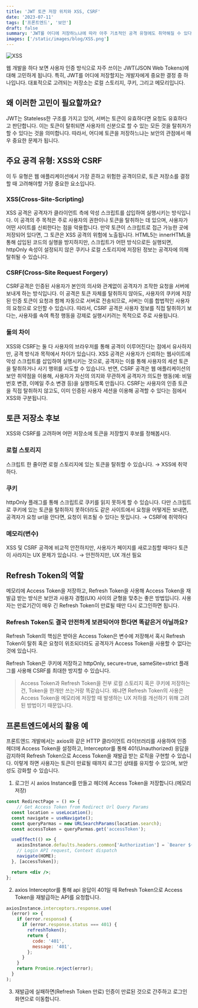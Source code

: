 ```yaml
---
title: 'JWT 토큰 저장 위치와 XSS, CSRF'
date: '2023-07-11'
tags: ['프론트엔드', '보안']
draft: false
summary: 'JWT를 어디에 저장하느냐에 따라 아주 기초적인 공격 유형에도 취약해질 수 있다'
images: ['/static/images/blog/XSS.png']
---
```


![XSS](/static/images/blog/XSS.png)

웹 개발을 하다 보면 사용자 인증 방식으로 자주 쓰이는 JWT(JSON Web Tokens)에 대해 고민하게 됩니다. 특히, JWT를 어디에 저장할지는 개발자에게 중요한 결정 중 하나입니다. 대표적으로 고려되는 저장소는 로컬 스토리지, 쿠키, 그리고 메모리입니다. 

## 왜 이러한 고민이 필요할까요?

JWT는 Stateless한 구조를 가지고 있어, 서버는 토큰이 유효하다면 요청도 유효하다고 판단합니다. 이는 토큰이 탈취되면 사용자의 신분으로 할 수 있는 모든 것을 탈취자가 할 수 있다는 것을 의미합니다. 따라서, 어디에 토큰을 저장하느냐는 보안의 관점에서 매우 중요한 문제가 됩니다.

## 주요 공격 유형: XSS와 CSRF

이 두 유형은 웹 애플리케이션에서 가장 흔하고 위험한 공격이므로, 토큰 저장소를 결정할 때 고려해야할 가장 중요한 요소입니다.

### XSS(Cross-Site-Scripting)

XSS 공격은 공격자가 클라이언트 측에 악성 스크립트를 삽입하여 실행시키는 방식입니다. 이 공격의 주 목적은 주로 사용자의 권한이나 토큰을 탈취하는 데 있으며, 사용자가 어떤 사이트를 신뢰한다는 점을 악용합니다. 만약 토큰이 스크립트로 접근 가능한 곳에 저장되어 있다면, 그 토큰은 XSS 공격의 위험에 노출됩니다. HTML5는 innerHTML을 통해 삽입된 코드의 실행을 방지하지만, 스크립트가 어떤 방식으로든 실행되면, httpOnly 속성이 설정되지 않은 쿠키나 로컬 스토리지에 저장된 정보는 공격자에 의해 탈취될 수 있습니다.

### CSRF(Cross-Site Request Forgery)

CSRF공격은 인증된 사용자가 본인의 의사와 관계없이 공격자가 조작한 요청을 서버에 보내게 하는 방식입니다. 이 공격은 토큰 자체를 탈취하지 않아도, 사용자의 쿠키에 저장된 인증 토큰이 요청과 함께 자동으로 서버로 전송되므로, 서버는 이를 합법적인 사용자의 요청으로 오인할 수 있습니다. 따라서, CSRF 공격은 사용자 정보를 직접 탈취하기 보다는, 사용자를 속여 특정 행동을 강제로 실행시키려는 목적으로 주로 사용됩니다.

### 둘의 차이

XSS와 CSRF는 둘 다 사용자의 브라우저를 통해 공격이 이루어진다는 점에서 유사하지만, 공격 방식과 목적에서 차이가 있습니다. XSS 공격은 사용자가 신뢰하는 웹사이트에 악성 스크립트를 삽입하여 실행시키는 것으로, 공격자는 이를 통해 사용자의 세션 토큰을 탈취하거나 사기 행위를 시도할 수 있습니다. 반면, CSRF 공격은 웹 애플리케이션의 보안 취약점을 이용해, 사용자가 자신의 의지와 무관하게 공격자가 의도한 행동(예: 비밀번호 변경, 이메일 주소 변경 등)을 실행하도록 만듭니다. CSRF는 사용자의 인증 토큰을 직접 탈취하지 않고도, 이미 인증된 사용자 세션을 이용해 공격할 수 있다는 점에서 XSS와 구분됩니다.

## 토큰 저장소 후보
XSS와 CSRF를 고려하며 어떤 저장소에 토큰을 저장할지 후보를 정해봅시다.
### 로컬 스토리지

스크립트 한 줄이면 로컬 스토리지에 있는 토큰을 탈취할 수 있습니다.
→ XSS에 취약하다.

### 쿠키
httpOnly 플래그를 통해 스크립트로 쿠키를 읽지 못하게 할 수 있습니다. 다만 스크립트로 쿠키에 있는 토큰을 탈취하지 못하더라도 같은 사이트에서 요청을 어떻게든 보내면, 공격자가 요청 url을 안다면, 요청이 위조될 수 있다는 뜻입니다.
→ CSRF에 취약하다

### 메모리(변수)
XSS 및 CSRF 공격에 비교적 안전하지만, 사용자가 페이지를 새로고침할 때마다 토큰이 사라지는 UX 문제가 있습니다.
→ 안전하지만, UX 개선 필요

## Refresh Token의 역할
메모리에 Access Token을 저장하고, Refresh Token을 사용해 Access Token을 재발급 받는 방식은 보안과 사용자 경험(UX) 사이의 균형을 맞추는 좋은 방법입니다. 사용자는 만료기간이 매우 긴 Refresh Token이 만료될 때만 다시 로그인하면 됩니다.

### Refresh Token도 결국 안전하게 보관되어야 한다면 똑같은거 아닐까요?

Refresh Token의 핵심은 받아온 Access Token은 변수에 저장해서 혹시 Refresh Token이 탈취 혹은 요청이 위조되더라도 공격자가 Access Token을 사용할 수 없다는 것에 있습니다.

Refresh Token은 쿠키에 저장하고 httpOnly, secure=true, sameSite=strict 플래그를 사용해 CSRF를 최대한 방지할 수 있습니다.

> Access Token과 Refresh Token을 전부 로컬 스토리지 혹은 쿠키에 저장하는건, Token을 한개만 쓰는거랑 똑같습니다. 왜냐면 Refresh Token의 사용은 Access Token을 메모리에 저장할 때 발생하는 UX 저하를 개선하기 위해 고려된 방법이기 때문입니다.
> 

## 프론트엔드에서의 활용 예

프론트엔드 개발에서는 axios와 같은 HTTP 클라이언트 라이브러리를 사용하여 인증 헤더에 Access Token을 설정하고, Interceptor를 통해 401(Unauthorized) 응답을 감지하여 Refresh Token으로 Access Token을 재발급 받는 로직을 구현할 수 있습니다. 이렇게 하면 사용자는 토큰이 만료될 때까지 로그인 상태를 유지할 수 있으며, 보안성도 강화할 수 있습니다.

1. 로그인 시 axios Instance를 만들고 헤더에 Access Token을 저장합니다.(메모리 저장)

```jsx
const RedirectPage = () => {
	// Get Access Token from Redirect Url Query Params
  const location = useLocation(); 
  const navigate = useNavigate();
  const queryParmas = new URLSearchParams(location.search);
  const accessToken = queryParmas.get('accessToken');

  useEffect(() => {
    axiosInstance.defaults.headers.common['Authorization'] = `Bearer ${accessToken}`;
    // Login API request, Context dispatch
    navigate(HOME);
  }, [accessToken]);

  return <div />;
};
```

2. axios Interceptor를 통해 api 응답이 401일 때 Refresh Token으로 Access Token을 재발급하는 API를 요청합니다.

```jsx
axiosInstance.interceptors.response.use(
  (error) => {
    if (error.response) {
      if (error.response.status === 401) {
        refreshToken();
        return {
          code: '401',
          message: '401',
        };
      }
    }
    return Promise.reject(error);
  }
);
```

3. 재발급에 실패하면(Refresh Token 만료) 인증이 만료된 것으로 간주하고 로그인 화면으로 이동합니다.